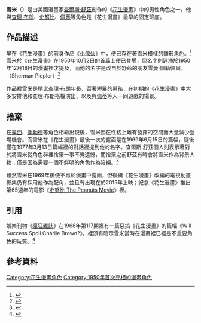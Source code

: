 {{noteTA
|G1=ThePeanuts
}}
{{Infobox character
| colour        = #fedf15
| colour text   = Black
| name          = 雪米
| series        = [[花生漫畫|花生漫畫]]
| image         = Shermy(The Peanuts).jpg
| first         = 1950年10月2日
| last          = 1969年6月15日
| creator       = [[查爾斯·舒茲|查爾斯·舒茲]]
| gender        = 男
}}

'''雪米'''（{{lang-en|Shermy}}）是由美國漫畫家[[查爾斯·舒茲|查爾斯·舒茲]]創作的《[[花生漫畫|花生漫畫]]》中的男性角色之一。他與[[查理·布朗|查理·布朗]]、[[史努比|史努比]]、[[佩蒂|佩蒂]]等角色是《花生漫畫》最早的固定班底。

== 作品描述 ==
早在《花生漫畫》的前身作品《[[小傢伙_(漫畫)|小傢伙]]》中，便已存在著雪米模樣的雛形角色。<ref>{{Cite web |url=http://www.ideafinder.com/history/inventions/peanuts.htm |title=Fascinating facts about the invention of the "Peanuts" comic strip by Charles Schulz in 1950. |work=The Great Idea Finder |accessdate=2015年12月26日 |archive-url=https://web.archive.org/web/20120615211451/http://www.ideafinder.com/history/inventions/peanuts.htm |archive-date=2012年6月15日 |dead-url=yes }}</ref>雪米於《花生漫畫》在1950年10月2日的首篇上便已登場，但名字則遲滯於1950年12月18日的漫畫裡才提及，而他的名字是改自於舒茲的朋友雪曼·佩勒佩爾。（Sherman Plepler）<ref>{{Cite web |url=http://web.mit.edu/smcguire/Desktop/ref_to_smcguire/www/schulzmuseumopening/source/3-07a.html |title=Sherman Plepler and His Namesake |work=[[麻省理工學院|麻省理工學院]] |accessdate=2015年12月26日 }}{{Dead link|date=2019年5月 |bot=InternetArchiveBot |fix-attempted=yes }}</ref>

作品裡雪米是稍比查理·布朗年長、留著短髮的男孩，在初期的《花生漫畫》中大多安排他和查理·布朗搭檔演出、以及與[[佩蒂|佩蒂]]等人一同遊戲的場景。

== 捨棄 ==
在[[露西·潘貝魯特|露西]]、[[謝勒德|謝勒德]]等角色相繼出現後，雪米因在性格上難有發揮的空間而大量減少登場機會。而雪米在《花生漫畫》最後一次的露面是在1969年6月15日的篇幅，隨後僅在1977年3月13日篇幅裡的對話裡提到他的名字。查爾斯·舒茲個人則表示著對於將雪米從角色群裡捨棄一事不覺遺憾，而捨棄之前舒茲有時會將雪米作為背景人物；僅是因為需要一個不鮮明的角色作為陪襯。<ref>{{Cite book |title=Charlie Brown, Snoopy, and Me: And All the Other Peanuts Characters |url=https://archive.org/details/charliebrownsnoo0000schu |publisher=Doubleday  |author=Charles M. Schulz與R. Smith Kiliper |isbn=978-038-515805-3 |date=1980年}}</ref>

雖然雪米在1969年後便不再於漫畫中露面，但後續《花生漫畫》改編的電視動畫影集仍有採用他作為配角，並且有出現在於2015年上映；紀念《花生漫畫》推出第65週年的電影《[[史努比_The_Peanuts_Movie|史努比 The Peanuts Movie]]》裡。

== 引用 ==
娛樂刊物《[[瘋狂雜誌|瘋狂雜誌]]》在1968年第117期裡有一篇惡搞《花生漫畫》的篇幅《Will Success Spoil Charlie Brown?》，裡頭有暗示雪米當時在漫畫裡已經是不重要角色的玩笑。<ref>{{Cite web |url=http://tvtropes.org/pmwiki/pmwiki.php/ChuckCunninghamSyndrome/NewsPaperComics |title=Chuck Cunningham Syndrome: News Paper Comics |work=TV Tropes |accessdate=2015年12月26日}}</ref>

== 參考資料 ==
{{reflist}}

{{Snoopy}}

{{DEFAULTSORT:Shermy}}
[[Category:花生漫畫角色|Category:花生漫畫角色]]
[[Category:1950年首次亮相的漫畫角色|Category:1950年首次亮相的漫畫角色]]